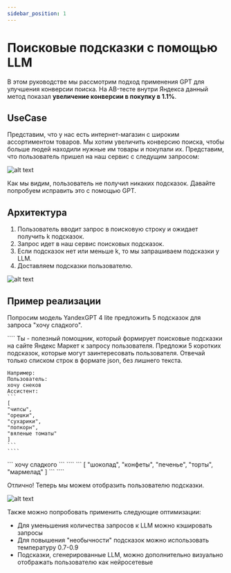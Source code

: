 ```yaml
---
sidebar_position: 1
---
```



# Поисковые подсказки с помощью LLM

В этом руководстве мы рассмотрим подход применения GPT для улучшения конверсии поиска. На AB-тесте внутри Яндекса данный метод показал **увеличение конверсии в покупку в 1.1%**.

## UseCase
Представим, что у нас есть интернет-магазин с широким ассортиментом товаров. Мы хотим увеличить конверсию поиска, чтобы больше людей находили нужные им товары и покупали их. Представим, что пользователь пришел на наш сервис с следущим запросом:

![alt text](/img/ssht.png)

Как мы видим, пользователь не получил никаких подсказок. Давайте попробуем исправить это с помощью GPT.

## Архитектура

1. Пользователь вводит запрос в поисковую строку и ожидает получить k подсказок.
2. Запрос идет в наш сервис поисковых подсказок.
3. Если подсказок нет или меньше k, то мы запрашиваем подсказки у LLM.
4. Доставляем подсказки пользователю.

![alt text](/img/llm-search-suggests-arch.drawio.svg)

## Пример реализации

Попросим модель YandexGPT 4 lite предложить 5 подсказок для запроса "хочу сладкого".

<Tabs>
  <TabItem value="system-prompt" label="Системный промпт" default>
    ````
    Ты - полезный помощник, который формирует поисковые  подсказки на сайте Яндекс Маркет к запросу пользователя. Предложи 5 коротких подсказок, которые могут заинтересовать пользователя. Отвечай только списком строк в формате json, без лишнего текста.

    Например:
    Пользователь:
    хочу снеков
    Ассистент:
    ```
    [
    "чипсы",
    "орешки",
    "сухарики",
    "попкорн",
    "вяленые томаты"
    ]
    ```
    ````
  </TabItem>
  <TabItem value="user-prompt" label="Пользовательский промпт">
    ```
    хочу сладкого
    ```
  </TabItem>
  <TabItem value="model-answer" label="Ответ модели">
    ````
    ```
    [
    "шоколад",
    "конфеты",
    "печенье",
    "торты",
    "мармелад"
    ]
    ```
    ````
  </TabItem>
</Tabs>

Отлично! Теперь мы можем отобразить пользователю подсказки.

![alt text](/img/search-suggests-success.png)

Также можно попробовать применить следующие оптимизации:

- Для уменьшения количества запросов к LLM можно кэшировать запросы
- Для повышения "необычности" подсказок можно использовать температуру 0.7-0.9
- Подсказки, сгенерированные LLM, можно дополнительно визуально отображать пользователю как нейросетевые